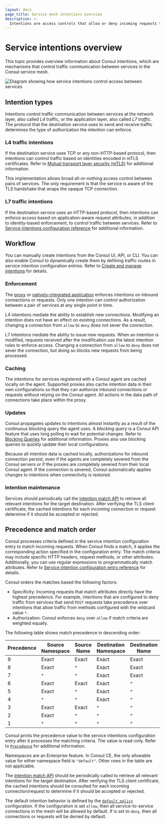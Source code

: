 ```yaml
---
layout: docs
page_title: Service mesh intentions overview
description: >-
  Intentions are access controls that allow or deny incoming requests to services in the mesh. 
---
```


# Service intentions overview

This topic provides overview information about Consul intentions, which are mechanisms that control traffic communication between services in the Consul service mesh.

![Diagram showing how service intentions control access between services](/img/consul-connect/consul-service-mesh-intentions-overview.svg)

## Intention types

Intentions control traffic communication between services at the network layer, also called _L4_ traffic, or the application layer, also called _L7 traffic_. The protocol that the destination service uses to send and receive traffic determines the type of authorization the intention can enforce. 

### L4 traffic intentions

If the destination service uses TCP or any non-HTTP-based protocol, then intentions can control traffic based on identities encoded in mTLS certificates. Refer to [Mutual transport layer security (mTLS)](/consul/docs/concepts/service-mesh#mutual-transport-layer-security-mtls) for additional information.

This implementation allows broad all-or-nothing access control between pairs of services. The only requirement is that the service is aware of the TLS handshake that wraps the opaque TCP connection.

### L7 traffic intentions

If the destination service uses an HTTP-based protocol, then intentions can enforce access based on application-aware request attributes, in addition to identity-based enforcement, to control traffic between services. Refer to [Service intentions configuration reference](/consul/docs/reference/config-entry/service-intention#permissions) for additional information.

## Workflow

You can manually create intentions from the Consul UI, API, or CLI. You can also enable Consul to dynamically create them by defining traffic routes in service intention configuration entries. Refer to [Create and manage intentions](/consul/docs/secure-mesh/intentions/create) for details. 

### Enforcement

The [proxy](/consul/docs/connect/proxy) or [natively-integrated
application](/consul/docs/automate/native) enforces intentions on inbound connections or requests. Only one intention can control authorization between a pair of services at any single point in time. 

L4 intentions mediate the ability to establish new connections. Modifying an intention does not have an effect on existing connections. As a result, changing a connection from `allow` to `deny` does not sever the connection.

L7 intentions mediate the ability to issue new requests. When an intention is modified, requests received after the modification use the latest intention rules to enforce access. Changing a connection from `allow` to `deny` does not sever the connection, but doing so blocks new requests from being processed. 

### Caching

The intentions for services registered with a Consul agent are cached locally on the agent. Supported proxies also cache intention data in their own configurations so that they can authorize inbound connections or requests without relying on the Consul agent. All actions in the data path of connections take place within the proxy.

### Updates

Consul propagates updates to intentions almost instantly as a result of the continuous blocking query the agent uses. A _blocking query_ is a Consul API feature that uses long polling to wait for potential changes. Refer to [Blocking Queries](/consul/api-docs/features/blocking) for additional information. Proxies also use blocking queries to quickly update their local configurations.

Because all intention data is cached locally, authorizations for inbound connection persist, even if the agents are completely severed from the Consul servers or if the proxies are completely severed from their local Consul agent. If the connection is severed, Consul automatically applies changes to intentions when connectivity is restored. 

### Intention maintenance

Services should periodically call the [intention match API](/consul/api-docs/connect/intentions#list-matching-intentions) to retrieve all relevant intentions for the target destination. After verifying the TLS client certificate, the cached intentions for each incoming connection or request determine if it should be accepted or rejected.

## Precedence and match order

Consul processes criteria defined in the service intention configuration entry to match incoming requests. When Consul finds a match, it applies the corresponding action specified in the configuration entry. The match criteria may include specific HTTP headers, request methods, or other attributes. Additionally, you can use regular expressions to programmatically match attributes. Refer to [Service intention configuration entry reference](/consul/docs/reference/config-entry/service-intention) for details.  

Consul orders the matches based the following factors:

- Specificity: Incoming requests that match attributes directly have the highest precedence. For example, intentions that are configured to deny traffic from services that send `POST` requests take precedence over intentions that allow traffic from methods configured with the wildcard value `*`.
- Authorization: Consul enforces `deny` over `allow` if match criteria are weighted equally. 

The following table shows match precedence in descending order:

| Precedence | Source Namespace | Source Name | Destination Namespace | Destination Name |
| -----------| ---------------- | ------------| --------------------- | ---------------- |
| 9          | Exact            | Exact       | Exact                 | Exact            |
| 8          | Exact            | `*`         | Exact                 | Exact            |
| 7          | `*`              | `*`         | Exact                 | Exact            |
| 6          | Exact            | Exact       | Exact                 | `*`              |
| 5          | Exact            | `*`         | Exact                 | `*`              |
| 4          | `*`              | `*`         | Exact                 | `*`              |
| 3          | Exact            | Exact       | `*`                   | `*`              |
| 2          | Exact            | `*`         | `*`                   | `*`              |
| 1          | `*`              | `*`         | `*`                   | `*`              |

Consul prints the precedence value to the service intentions configuration entry after it processes the matching criteria. The value is read-only. Refer to 
[`Precedence`](/consul/docs/reference/config-entry/service-intention#precedence) for additional information. 

Namespaces are an Enterprise feature. In Consul CE, the only allowable value for either namespace field is `"default"`. Other rows in the table are not applicable.

The [intention match API](/consul/api-docs/connect/intentions#list-matching-intentions)
should be periodically called to retrieve all relevant intentions for the
target destination. After verifying the TLS client certificate, the cached
intentions should be consulted for each incoming connection/request to
determine if it should be accepted or rejected.

The default intention behavior is defined by the [`default_policy`](/consul/docs/reference/agent#acl_default_policy) configuration.
If the configuration is set `allow`, then all service-to-service connections in the mesh will be allowed by default.
If is set to `deny`, then all connections or requests will be denied by default.
